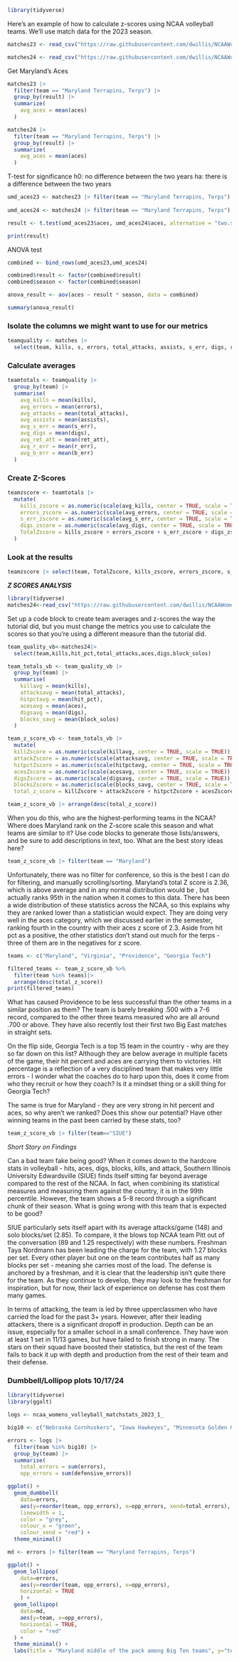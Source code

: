 ```r
library(tidyverse)
```

Here's an example of how to calculate z-scores using NCAA volleyball teams. We'll use match data for the 2023 season.

```r
matches23 <- read_csv("https://raw.githubusercontent.com/dwillis/NCAAWomensVolleyballData/main/data/ncaa_womens_volleyball_matchstats_2023.csv")

matches24 <- read_csv("https://raw.githubusercontent.com/dwillis/NCAAWomensVolleyballData/main/data/ncaa_womens_volleyball_matchstats_2024.csv")
```

Get Maryland's Aces

```r
matches23 |> 
  filter(team == "Maryland Terrapins, Terps") |> 
  group_by(result) |>
  summarize(
    avg_aces = mean(aces)
  )

matches24 |> 
  filter(team == "Maryland Terrapins, Terps") |> 
  group_by(result) |>
  summarize(
    avg_aces = mean(aces)
  )
```


T-test for significance
h0: no difference between the two years
ha: there is a difference between the two years

```r
umd_aces23 <- matches23 |> filter(team == "Maryland Terrapins, Terps") |> mutate(season=2023) #|>filter(date < '2023-09-12')
  
umd_aces24 <- matches24 |> filter(team == "Maryland Terrapins, Terps") |> mutate(season=2024)

result <- t.test(umd_aces23$aces, umd_aces24$aces, alternative = "two.sided", var.equal = TRUE)

print(result)
```

ANOVA test

```r
combined <- bind_rows(umd_aces23,umd_aces24)

combined$result <- factor(combined$result)
combined$season <- factor(combined$season)

anova_result <- aov(aces ~ result * season, data = combined)

summary(anova_result)
```







### Isolate the columns we might want to use for our metrics

```r
teamquality <- matches |> 
  select(team, kills, s, errors, total_attacks, assists, s_err, digs, ret_att, r_err, b_err)
```


### Calculate averages

```r
teamtotals <- teamquality |> 
  group_by(team) |> 
  summarise(
    avg_kills = mean(kills),
    avg_errors = mean(errors),
    avg_attacks = mean(total_attacks),
    avg_assists = mean(assists),
    avg_s_err = mean(s_err),
    avg_digs = mean(digs),
    avg_ret_att = mean(ret_att),
    avg_r_err = mean(r_err),
    avg_b_err = mean(b_err)
  )
```

### Create Z-Scores

```r
teamzscore <- teamtotals |> 
  mutate(
    kills_zscore = as.numeric(scale(avg_kills, center = TRUE, scale = TRUE)),
    errors_zscore = as.numeric(scale(avg_errors, center = TRUE, scale = TRUE)) * -1,
    s_err_zscore = as.numeric(scale(avg_s_err, center = TRUE, scale = TRUE)) * -1,
    digs_zscore = as.numeric(scale(avg_digs, center = TRUE, scale = TRUE)),
    TotalZscore = kills_zscore + errors_zscore + s_err_zscore + digs_zscore
  )
```

### Look at the results

```r
teamzscore |> select(team, TotalZscore, kills_zscore, errors_zscore, s_err_zscore, digs_zscore) |>  arrange(desc(TotalZscore))
```





***Z SCORES ANALYSIS***
```r
library(tidyverse)
matches24<-read_csv("https://raw.githubusercontent.com/dwillis/NCAAWomensVolleyballData/main/data/ncaa_womens_volleyball_matchstats_2024.csv")
```

Set up a code block to create team averages and z-scores the way the tutorial did, but you must change the metrics you use to calculate the scores so that you're using a different measure than the tutorial did.
```r
team_quality_vb<-matches24|>
  select(team,kills,hit_pct,total_attacks,aces,digs,block_solos)
```

```r
team_totals_vb <- team_quality_vb |>
  group_by(team) |> 
  summarise(
    killavg = mean(kills),
    attacksavg = mean(total_attacks),
    hitpctavg = mean(hit_pct),
    acesavg = mean(aces),
    digsavg = mean(digs),
    blocks_savg = mean(block_solos)
  )
```

```r
team_z_score_vb <- team_totals_vb |>
  mutate(
  killZscore = as.numeric(scale(killavg, center = TRUE, scale = TRUE)),
  attackZscore = as.numeric(scale(attacksavg, center = TRUE, scale = TRUE)),
  hitpctZscore = as.numeric(scale(hitpctavg, center = TRUE, scale = TRUE)),
  acesZscore = as.numeric(scale(acesavg, center = TRUE, scale = TRUE)),
  digsZscore = as.numeric(scale(digsavg, center = TRUE, scale = TRUE)),
  blocksZscore = as.numeric(scale(blocks_savg, center = TRUE, scale = TRUE)),
  total_z_score = killZscore + attackZscore + hitpctZscore + acesZscore + digsZscore + blocksZscore)

team_z_score_vb |> arrange(desc(total_z_score))
```


When you do this, who are the highest-performing teams in the NCAA? Where does Maryland rank on the Z-score scale this season and what teams are similar to it? Use code blocks to generate those lists/answers, and be sure to add descriptions in text, too. What are the best story ideas here?

```r
team_z_score_vb |> filter(team == "Maryland")
```
Unfortunately, there was no filter for conference, so this is the best I can do for filtering, and manually scrolling/sorting. Maryland's total Z score is 2.36, which is above average and in any normal distribution would be , but actually ranks 95th in the nation when it comes to this data. There has been a wide distribution of these statistics across the NCAA, so this explains why they are ranked lower than a statistician would expect. They are doing very well in the aces category, which we discussed earlier in the semester, ranking fourth in the country with their aces z score of 2.3. Aside from hit pct as a positive, the other statistics don't stand out much for the terps - three of them are in the negatives for z score. 

```r
teams <- c("Maryland", "Virginia", "Providence", "Georgia Tech")

filtered_teams <- team_z_score_vb %>%
  filter(team %in% teams)|>
  arrange(desc(total_z_score))
print(filtered_teams)
```
What has caused Providence to be less successful than the other teams in a similar position as them? The team is barely breaking .500 with a 7-6 record, compared to the other three teams measured who are all around .700 or above. They have also recently lost their first two Big East matches in straight sets. 

On the flip side, Georgia Tech is a top 15 team in the country - why are they so far down on this list? Although they are below average in multiple facets of the game, their hit percent and aces are carrying them to victories. Hit percentage is a reflection of a very disciplined team that makes very little errors - I wonder what the coaches do to harp upon this, does it come from who they recruit or how they coach? Is it a mindset thing or a skill thing for Georgia Tech? 

The same is true for Maryland - they are very strong in hit percent and aces, so why aren't we ranked? Does this show our potential? Have other winning teams in the past been carried by these stats, too?


```r
team_z_score_vb |> filter(team=="SIUE")
```

*Short Story on Findings*

Can a bad team fake being good? When it comes down to the hardcore stats in volleyball - hits, aces, digs, blocks, kills, and attack, Southern Illinois University Edwardsville (SIUE) finds itself sitting far beyond average compared to the rest of the NCAA. In fact, when combining its statistical measures and measuring them against the country, it is in the 99th percentile. However, the team shows a 5-8 record through a significant chunk of their season. What is going wrong with this team that is expected to be good?

SIUE particularly sets itself apart with its average attacks/game (148) and solo blocks/set (2.85). To compare, it the blows top NCAA team Pitt out of the conversation (89 and 1.25 respectively) with these numbers. Freshman Taya Nordmann has been leading the charge for the team, with 1.27 blocks per set. Every other player but one on the team contributes half as many blocks per set - meaning she carries most of the load. The defense is anchored by a freshman, and it is clear that the leadership isn't quite there for the team. As they continue to develop, they may look to the freshman for inspiration, but for now, their lack of experience on defense has cost them many games. 

In terms of attacking, the team is led by three upperclassmen who have carried the load for the past 3+ years. However, after their leading attackers, there is a significant dropoff in production. Depth can be an issue, especially for a smaller school in a small conference. They have won at least 1 set in 11/13 games, but have failed to finish strong in many. The stars on their squad have boosted their statistics, but the rest of the team fails to back it up with depth and production from the rest of their team and their defense. 

### Dumbbell/Lollipop plots 10/17/24
```r
library(tidyverse)
library(ggalt)
```

```r
logs <- ncaa_womens_volleyball_matchstats_2023_1_
```

```r
big10 <- c("Nebraska Cornhuskers", "Iowa Hawkeyes", "Minnesota Golden Gophers", "Illinois Fighting Illini", "Northwestern Wildcats", "Wisconsin Badgers", "Indiana Hoosiers", "Purdue Boilermakers", "Ohio St. Buckeyes", "Michigan Wolverines", "Michigan St. Spartans", "Penn St. Nittany Lions", "Rutgers Scarlet Knights", "Maryland Terrapins, Terps")

errors <- logs |>
  filter(team %in% big10) |> 
  group_by(team) |> 
  summarise(
    total_errors = sum(errors), 
    opp_errors = sum(defensive_errors))
```

```r
ggplot() + 
  geom_dumbbell(
    data=errors, 
    aes(y=reorder(team, opp_errors), x=opp_errors, xend=total_errors),
    linewidth = 1,
    color = "grey",
    colour_x = "green",
    colour_xend = "red") + 
  theme_minimal()
```



```r
md <- errors |> filter(team == "Maryland Terrapins, Terps")
```

```r
ggplot() + 
  geom_lollipop(
    data=errors, 
    aes(y=reorder(team, opp_errors), x=opp_errors), 
    horizontal = TRUE
    ) + 
  geom_lollipop(
    data=md,
    aes(y=team, x=opp_errors),
    horizontal = TRUE,
    color = "red"
  ) + 
  theme_minimal() + 
  labs(title = "Maryland middle of the pack among Big Ten teams", y="team")
```

